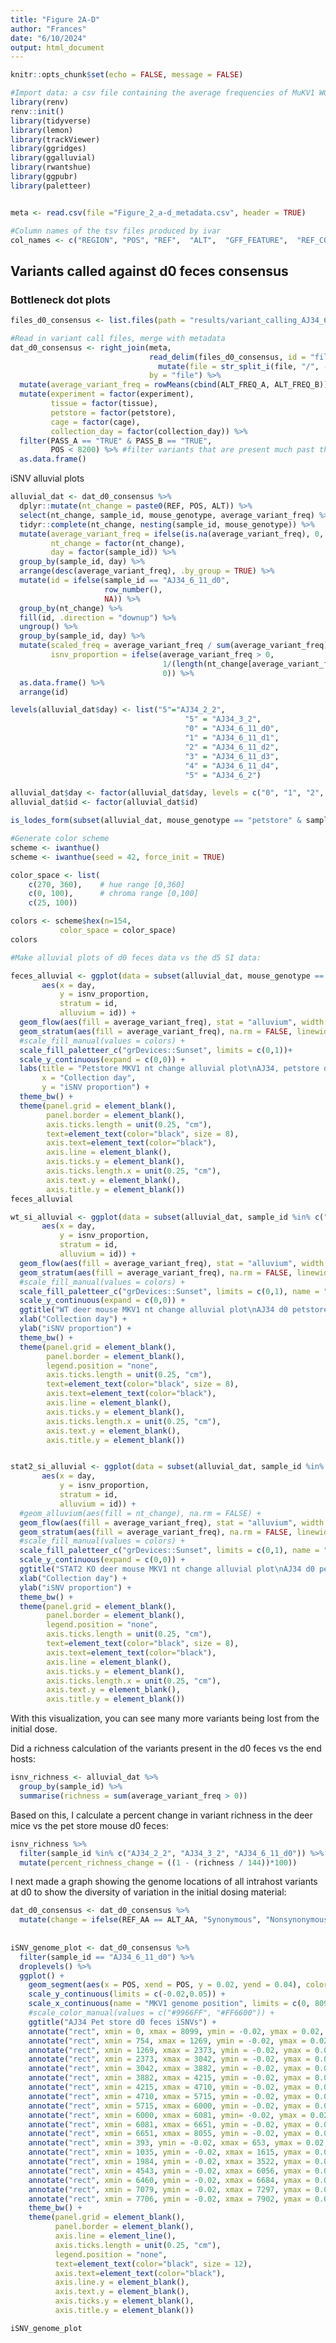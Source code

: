 ```yaml
---
title: "Figure 2A-D"
author: "Frances"
date: "6/10/2024"
output: html_document
---
```


```r
knitr::opts_chunk$set(echo = FALSE, message = FALSE)
```


```r
#Import data: a csv file containing the average frequencies of MuKV1 WG amplicon variants detected by the ivar pipeline. These frequencies are determined by comparing a pet store mouse to itself (i.e. an "intra-pet store mouse variant"), and each of the specific pathogen free (SPF) mouse genotypes (i.e. WT deer mouse, STAT2 KO deer mouse) to the petstore mice. 
library(renv)
renv::init()
library(tidyverse)
library(lemon)
library(trackViewer)
library(ggridges)
library(ggalluvial)
library(rwantshue)
library(ggpubr)
library(paletteer)


meta <- read.csv(file ="Figure_2_a-d_metadata.csv", header = TRUE)

#Column names of the tsv files produced by ivar
col_names <- c("REGION", "POS",	"REF",	"ALT",	"GFF_FEATURE",	"REF_CODON",	"REF_AA",	"ALT_CODON",	"ALT_AA", "REF_DP_A", "REF_RV_A", "REF_QUAL_A", "ALT_DP_A", "ALT_RV_A", "ALT_QUAL_A", "ALT_FREQ_A", "TOTAL_DP_A", "PVAL_A", "PASS_A", "REF_DP_B", "REF_RV_B", "REF_QUAL_B", "ALT_DP_B", "ALT_RV_B", "ALT_QUAL_B", "ALT_FREQ_B", "TOTAL_DP_B", "PVAL_B", "PASS_B")
```


## Variants called against d0 feces consensus

### Bottleneck dot plots

```r
files_d0_consensus <- list.files(path = "results/variant_calling_AJ34_6_11_d0_FECES_MKV1_WG/final/", pattern = ".tsv", full.names = TRUE)

#Read in variant call files, merge with metadata
dat_d0_consensus <- right_join(meta,
                               read_delim(files_d0_consensus, id = "file", col_names = col_names, delim = "\t", skip = 1) %>%
                                 mutate(file = str_split_i(file, "/", -1)),
                               by = "file") %>%
  mutate(average_variant_freq = rowMeans(cbind(ALT_FREQ_A, ALT_FREQ_B))) %>% #Calculate average variant frequency between the two replicates
  mutate(experiment = factor(experiment),
         tissue = factor(tissue),
         petstore = factor(petstore),
         cage = factor(cage),
         collection_day = factor(collection_day)) %>%
  filter(PASS_A == "TRUE" & PASS_B == "TRUE", 
         POS < 8200) %>% #filter variants that are present much past the end of the ORF, these are gobblygook and there's no reliable consensus past this point anyway
  as.data.frame()
```


iSNV alluvial plots

```r
alluvial_dat <- dat_d0_consensus %>%
  dplyr::mutate(nt_change = paste0(REF, POS, ALT)) %>%
  select(nt_change, sample_id, mouse_genotype, average_variant_freq) %>%
  tidyr::complete(nt_change, nesting(sample_id, mouse_genotype)) %>%
  mutate(average_variant_freq = ifelse(is.na(average_variant_freq), 0, average_variant_freq),
         nt_change = factor(nt_change),
         day = factor(sample_id)) %>%
  group_by(sample_id, day) %>%
  arrange(desc(average_variant_freq), .by_group = TRUE) %>%
  mutate(id = ifelse(sample_id == "AJ34_6_11_d0",
                     row_number(),
                     NA)) %>%
  group_by(nt_change) %>%
  fill(id, .direction = "downup") %>%
  ungroup() %>%
  group_by(sample_id, day) %>%
  mutate(scaled_freq = average_variant_freq / sum(average_variant_freq)*100,
         isnv_proportion = ifelse(average_variant_freq > 0,
                                  1/(length(nt_change[average_variant_freq > 0])),
                                  0)) %>%
  as.data.frame() %>%
  arrange(id)

levels(alluvial_dat$day) <- list("5"="AJ34_2_2",
                                       "5" = "AJ34_3_2",
                                       "0" = "AJ34_6_11_d0",
                                       "1" = "AJ34_6_11_d1",
                                       "2" = "AJ34_6_11_d2",
                                       "3" = "AJ34_6_11_d3",
                                       "4" = "AJ34_6_11_d4",
                                       "5" = "AJ34_6_2")

alluvial_dat$day <- factor(alluvial_dat$day, levels = c("0", "1", "2", "3", "4", "5"))
alluvial_dat$id <- factor(alluvial_dat$id)

is_lodes_form(subset(alluvial_dat, mouse_genotype == "petstore" & sample_id != "AJ34_6_2"), key = day, value = nt_change, id = id)

#Generate color scheme
scheme <- iwanthue()
scheme <- iwanthue(seed = 42, force_init = TRUE)

color_space <- list(
	c(270, 360),	# hue range [0,360]
	c(0, 100),		# chroma range [0,100]
	c(25, 100))

colors <- scheme$hex(n=154,
           color_space = color_space) 
colors

#Make alluvial plots of d0 feces data vs the d5 SI data:

feces_alluvial <- ggplot(data = subset(alluvial_dat, mouse_genotype == "petstore" & sample_id != "AJ34_6_2"),
       aes(x = day,
           y = isnv_proportion,
           stratum = id, 
           alluvium = id)) +
  geom_flow(aes(fill = average_variant_freq), stat = "alluvium", width = 0.6) +
  geom_stratum(aes(fill = average_variant_freq), na.rm = FALSE, linewidth = 0, width = 0.6) +
  #scale_fill_manual(values = colors) +
  scale_fill_paletteer_c("grDevices::Sunset", limits = c(0,1))+
  scale_y_continuous(expand = c(0,0)) +
  labs(title = "Petstore MKV1 nt change alluvial plot\nAJ34, petstore d0 feces-d5 feces",
       x = "Collection day",
       y = "iSNV proportion") +
  theme_bw() +
  theme(panel.grid = element_blank(),
        panel.border = element_blank(), 
        axis.ticks.length = unit(0.25, "cm"),
        text=element_text(color="black", size = 8),
        axis.text=element_text(color="black"),
        axis.line = element_blank(),
        axis.ticks.y = element_blank(),
        axis.ticks.length.x = unit(0.25, "cm"),
        axis.text.y = element_blank(),
        axis.title.y = element_blank())
feces_alluvial

wt_si_alluvial <- ggplot(data = subset(alluvial_dat, sample_id %in% c("AJ34_2_2", "AJ34_6_11_d0")),
       aes(x = day,
           y = isnv_proportion,
           stratum = id, 
           alluvium = id)) +
  geom_flow(aes(fill = average_variant_freq), stat = "alluvium", width = 0.6) +
  geom_stratum(aes(fill = average_variant_freq), na.rm = FALSE, linewidth = 0, width = 0.6) +
  #scale_fill_manual(values = colors) +
  scale_fill_paletteer_c("grDevices::Sunset", limits = c(0,1), name = "Average iSNV\nFrequency")+
  scale_y_continuous(expand = c(0,0)) +
  ggtitle("WT deer mouse MKV1 nt change alluvial plot\nAJ34 d0 petstore feces vs d5 SI")+
  xlab("Collection day") +
  ylab("iSNV proportion") +
  theme_bw() +
  theme(panel.grid = element_blank(),
        panel.border = element_blank(), 
        legend.position = "none",
        axis.ticks.length = unit(0.25, "cm"),
        text=element_text(color="black", size = 8),
        axis.text=element_text(color="black"),
        axis.line = element_blank(),
        axis.ticks.y = element_blank(),
        axis.ticks.length.x = unit(0.25, "cm"),
        axis.text.y = element_blank(),
        axis.title.y = element_blank())


stat2_si_alluvial <- ggplot(data = subset(alluvial_dat, sample_id %in% c("AJ34_3_2", "AJ34_6_11_d0")),
       aes(x = day,
           y = isnv_proportion,
           stratum = id, 
           alluvium = id)) +
  #geom_alluvium(aes(fill = nt_change), na.rm = FALSE) +
  geom_flow(aes(fill = average_variant_freq), stat = "alluvium", width = 0.6) +
  geom_stratum(aes(fill = average_variant_freq), na.rm = FALSE, linewidth = 0, width = 0.6) +
  #scale_fill_manual(values = colors) +
  scale_fill_paletteer_c("grDevices::Sunset", limits = c(0,1), name = "Average iSNV\nFrequency")+
  scale_y_continuous(expand = c(0,0)) +
  ggtitle("STAT2 KO deer mouse MKV1 nt change alluvial plot\nAJ34 d0 petstore feces vs d5 SI")+
  xlab("Collection day") +
  ylab("iSNV proportion") +
  theme_bw() +
  theme(panel.grid = element_blank(),
        panel.border = element_blank(), 
        legend.position = "none",
        axis.ticks.length = unit(0.25, "cm"),
        text=element_text(color="black", size = 8),
        axis.text=element_text(color="black"),
        axis.line = element_blank(),
        axis.ticks.y = element_blank(),
        axis.ticks.length.x = unit(0.25, "cm"),
        axis.text.y = element_blank(),
        axis.title.y = element_blank())
```


With this visualization, you can see many more variants being lost from the initial dose. 

Did a richness calculation of the variants present in the d0 feces vs the end hosts:

```r
isnv_richness <- alluvial_dat %>%
  group_by(sample_id) %>%
  summarise(richness = sum(average_variant_freq > 0))
```

Based on this, I calculate a percent change in variant richness in the deer mice vs the pet store mouse d0 feces:

```r
isnv_richness %>%
  filter(sample_id %in% c("AJ34_2_2", "AJ34_3_2", "AJ34_6_11_d0")) %>%
  mutate(percent_richness_change = ((1 - (richness / 144))*100))
```


I next made a graph showing the genome locations of all intrahost variants at d0 to show the diversity of variation in the initial dosing material:

```r
dat_d0_consensus <- dat_d0_consensus %>%
  mutate(change = ifelse(REF_AA == ALT_AA, "Synonymous", "Nonsynonymous"))
  
  
iSNV_genome_plot <- dat_d0_consensus %>%
  filter(sample_id == "AJ34_6_11_d0") %>%
  droplevels() %>%
  ggplot() +
    geom_segment(aes(x = POS, xend = POS, y = 0.02, yend = 0.04), color = "#FF6600") +
    scale_y_continuous(limits = c(-0.02,0.05)) +
    scale_x_continuous(name = "MKV1 genome position", limits = c(0, 8099))+
    #scale_color_manual(values = c("#9966FF", "#FF6600")) +
    ggtitle("AJ34 Pet store d0 feces iSNVs") +
    annotate("rect", xmin = 0, xmax = 8099, ymin = -0.02, ymax = 0.02, fill = "white", color = "black") +
    annotate("rect", xmin = 754, xmax = 1269, ymin = -0.02, ymax = 0.02, fill = "white", color = "black") + #L peptide
    annotate("rect", xmin = 1269, xmax = 2373, ymin = -0.02, ymax = 0.02, fill = "white", color = "black") + #VP0 peptide
    annotate("rect", xmin = 2373, xmax = 3042, ymin = -0.02, ymax = 0.02, fill = "white", color = "black") + #VP3 peptide
    annotate("rect", xmin = 3042, xmax = 3882, ymin = -0.02, ymax = 0.02, fill = "white", color = "black") + #VP1 peptide
    annotate("rect", xmin = 3882, xmax = 4215, ymin = -0.02, ymax = 0.02, fill = "white", color = "black") + #2A peptide 
    annotate("rect", xmin = 4215, xmax = 4710, ymin = -0.02, ymax = 0.02, fill = "white", color = "black") + #2B peptide
    annotate("rect", xmin = 4710, xmax = 5715, ymin = -0.02, ymax = 0.02, fill = "white", color = "black") + #2C peptide
    annotate("rect", xmin = 5715, xmax = 6000, ymin = -0.02, ymax = 0.02, fill = "white", color = "black") + #3A peptide
    annotate("rect", xmin = 6000, xmax = 6081, ymin= -0.02, ymax = 0.02, fill = "white", color = "black") + #3B peptide
    annotate("rect", xmin = 6081, xmax = 6651, ymin = -0.02, ymax = 0.02, fill = "white", color = "black") + #3C peptide
    annotate("rect", xmin = 6651, xmax = 8055, ymin = -0.02, ymax = 0.02, fill = "white", color = "black") + #3D peptide
    annotate("rect", xmin = 393, ymin = -0.02, xmax = 653, ymax = 0.02, fill = "darkgray", linewidth = 0, alpha = 0.3) + #Masked primer 2 site
    annotate("rect", xmin = 1035, ymin = -0.02, xmax = 1615, ymax = 0.02, fill = "darkgray", linewidth = 0, alpha = 0.3) + #Masked primers 4 & 5 sites
    annotate("rect", xmin = 1984, ymin = -0.02, xmax = 3522, ymax = 0.02, fill = "darkgray", linewidth = 0, alpha = 0.3) + #Masked primers 7-11 sites
    annotate("rect", xmin = 4543, ymin = -0.02, xmax = 6056, ymax = 0.02, fill = "darkgray", linewidth = 0, alpha = 0.3) + #Masked primer 15-19 site
    annotate("rect", xmin = 6460, ymin = -0.02, xmax = 6684, ymax = 0.02, fill = "darkgray", linewidth = 0, alpha = 0.3) + #Masked primer 21 site
    annotate("rect", xmin = 7079, ymin = -0.02, xmax = 7297, ymax = 0.02, fill = "darkgray", linewidth = 0, alpha = 0.3) + #Masked primer 23 site
    annotate("rect", xmin = 7706, ymin = -0.02, xmax = 7902, ymax = 0.02, fill = "darkgray", linewidth = 0, alpha = 0.3) + #Masked primer 25 site
    theme_bw() +
    theme(panel.grid = element_blank(),
          panel.border = element_blank(), 
          axis.line = element_line(),
          axis.ticks.length = unit(0.25, "cm"),
          legend.position = "none",
          text=element_text(color="black", size = 12),
          axis.text=element_text(color="black"),
          axis.line.y = element_blank(),
          axis.text.y = element_blank(),
          axis.ticks.y = element_blank(),
          axis.title.y = element_blank())

iSNV_genome_plot
```

